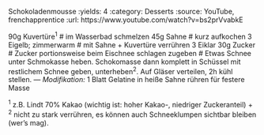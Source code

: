 Schokoladenmousse
:yields: 4
:category: Desserts
:source: YouTube, frenchapprentice
:url: https://www.youtube.com/watch?v=bs2prVvabkE

90g Kuvertüre^1^
# im Wasserbad schmelzen
45g Sahne
# kurz aufkochen
3 Eigelb; zimmerwarm
# mit Sahne + Kuvertüre verrühren
3 Eiklar
30g Zucker
# Zucker portionsweise beim Eischnee schlagen zugeben
# Etwas Schnee unter Schmokasse heben. Schokomasse dann komplett in Schüssel mit restlichem Schnee geben, unterheben^2^.
  Auf Gläser verteilen, 2h kühl stellen.
---
_Modifikation:_ 1 Blatt Gelatine in heiße Sahne rühren für festere Masse

^1^ z.B. Lindt 70% Kakao (wichtig ist: hoher Kakao-, niedriger Zuckeranteil) +
^2^ nicht zu stark verrühren, es können auch Schneeklumpen sichtbar bleiben (wer's mag).
